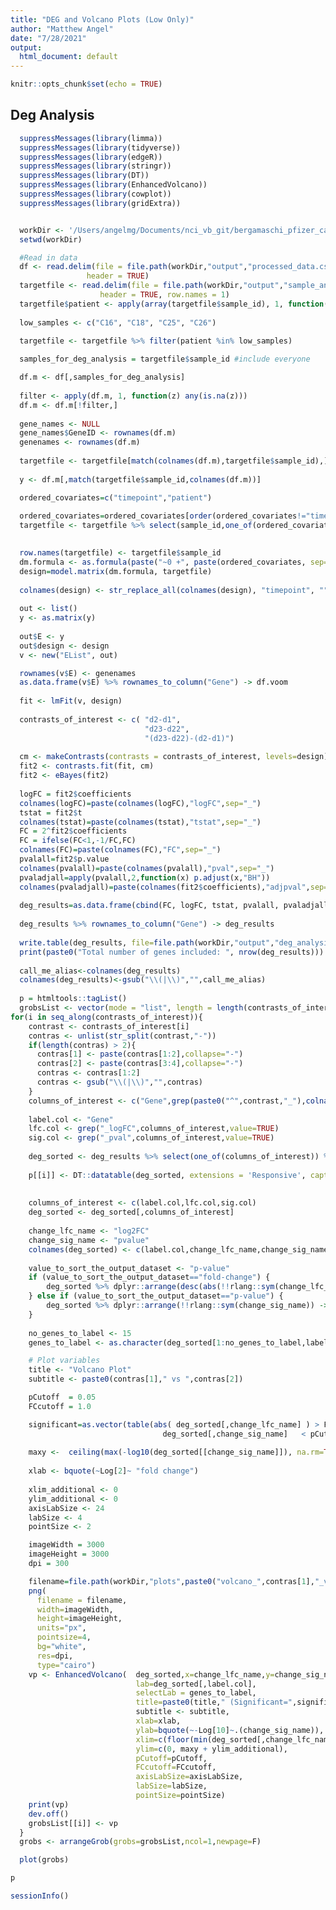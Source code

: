 ```yaml
---
title: "DEG and Volcano Plots (Low Only)"
author: "Matthew Angel"
date: "7/28/2021"
output:
  html_document: default
---
```


```r
knitr::opts_chunk$set(echo = TRUE)
```

## Deg Analysis

```r
  suppressMessages(library(limma))
  suppressMessages(library(tidyverse))
  suppressMessages(library(edgeR))
  suppressMessages(library(stringr))
  suppressMessages(library(DT))
  suppressMessages(library(EnhancedVolcano))
  suppressMessages(library(cowplot))
  suppressMessages(library(gridExtra))


  workDir <- '/Users/angelmg/Documents/nci_vb_git/bergamaschi_pfizer_cancer'
  setwd(workDir)

  #Read in data
  df <- read.delim(file = file.path(workDir,"output","processed_data.csv"), sep = ',',
                 header = TRUE)
  targetfile <- read.delim(file = file.path(workDir,"output","sample_annot.csv"), sep = ',',
                    header = TRUE, row.names = 1)
  targetfile$patient <- apply(array(targetfile$sample_id), 1, function(z) unlist(str_split(z,"_"))[1])
  
  low_samples <- c("C16", "C18", "C25", "C26")

  targetfile <- targetfile %>% filter(patient %in% low_samples)
  
  samples_for_deg_analysis = targetfile$sample_id #include everyone

  df.m <- df[,samples_for_deg_analysis]
  
  filter <- apply(df.m, 1, function(z) any(is.na(z)))
  df.m <- df.m[!filter,]
  
  gene_names <- NULL
  gene_names$GeneID <- rownames(df.m)
  genenames <- rownames(df.m)
  
  targetfile <- targetfile[match(colnames(df.m),targetfile$sample_id),] #just make extra sure
  
  y <- df.m[,match(targetfile$sample_id,colnames(df.m))]

  ordered_covariates=c("timepoint","patient")
  
  ordered_covariates=ordered_covariates[order(ordered_covariates!="timepoint")]
  targetfile <- targetfile %>% select(sample_id,one_of(ordered_covariates)) %>% as.data.frame()

  
  row.names(targetfile) <- targetfile$sample_id
  dm.formula <- as.formula(paste("~0 +", paste(ordered_covariates, sep="+", collapse="+")))
  design=model.matrix(dm.formula, targetfile)
  
  colnames(design) <- str_replace_all(colnames(design), "timepoint", "")
  
  out <- list()
  y <- as.matrix(y)
  
  out$E <- y
  out$design <- design
  v <- new("EList", out)  

  rownames(v$E) <- genenames
  as.data.frame(v$E) %>% rownames_to_column("Gene") -> df.voom
  
  fit <- lmFit(v, design)
  
  contrasts_of_interest <- c( "d2-d1",
                              "d23-d22",
                              "(d23-d22)-(d2-d1)")
  
  cm <- makeContrasts(contrasts = contrasts_of_interest, levels=design)
  fit2 <- contrasts.fit(fit, cm)
  fit2 <- eBayes(fit2)
  
  logFC = fit2$coefficients
  colnames(logFC)=paste(colnames(logFC),"logFC",sep="_")
  tstat = fit2$t
  colnames(tstat)=paste(colnames(tstat),"tstat",sep="_")
  FC = 2^fit2$coefficients
  FC = ifelse(FC<1,-1/FC,FC)
  colnames(FC)=paste(colnames(FC),"FC",sep="_")
  pvalall=fit2$p.value
  colnames(pvalall)=paste(colnames(pvalall),"pval",sep="_")
  pvaladjall=apply(pvalall,2,function(x) p.adjust(x,"BH"))
  colnames(pvaladjall)=paste(colnames(fit2$coefficients),"adjpval",sep="_")
  
  deg_results=as.data.frame(cbind(FC, logFC, tstat, pvalall, pvaladjall))
  
  deg_results %>% rownames_to_column("Gene") -> deg_results
  
  write.table(deg_results, file=file.path(workDir,"output","deg_analysis_only_low.tsv"), sep="\t", row.names = FALSE)
  print(paste0("Total number of genes included: ", nrow(deg_results)))
  
  call_me_alias<-colnames(deg_results)
  colnames(deg_results)<-gsub("\\(|\\)","",call_me_alias)
  
  p = htmltools::tagList()
  grobsList <- vector(mode = "list", length = length(contrasts_of_interest))
for(i in seq_along(contrasts_of_interest)){
    contrast <- contrasts_of_interest[i]
    contras <- unlist(str_split(contrast,"-"))
    if(length(contras) > 2){
      contras[1] <- paste(contras[1:2],collapse="-")
      contras[2] <- paste(contras[3:4],collapse="-")
      contras <- contras[1:2]
      contras <- gsub("\\(|\\)","",contras)
    }
    columns_of_interest <- c("Gene",grep(paste0("^",contrast,"_"),colnames(deg_results),value=TRUE))
    
    label.col <- "Gene"
    lfc.col <- grep("_logFC",columns_of_interest,value=TRUE)    
    sig.col <- grep("_pval",columns_of_interest,value=TRUE)
    
    deg_sorted <- deg_results %>% select(one_of(columns_of_interest)) %>% arrange(!!rlang::sym(sig.col))
    
    p[[i]] <- DT::datatable(deg_sorted, extensions = 'Responsive', caption=htmltools::tags$caption(paste0("DEG Statistics for contrast: ",contras[1],"_vs_",contras[2]) ,style="color:gray; font-size: 18px" ),rownames=F, width = "100%", height = "auto")
    
    
    columns_of_interest <- c(label.col,lfc.col,sig.col)
    deg_sorted <- deg_sorted[,columns_of_interest]
    
    change_lfc_name <- "log2FC"
    change_sig_name <- "pvalue"
    colnames(deg_sorted) <- c(label.col,change_lfc_name,change_sig_name)
    
    value_to_sort_the_output_dataset <- "p-value"
    if (value_to_sort_the_output_dataset=="fold-change") {
        deg_sorted %>% dplyr::arrange(desc(abs(!!rlang::sym(change_lfc_name)))) -> deg_sorted
    } else if (value_to_sort_the_output_dataset=="p-value") {
        deg_sorted %>% dplyr::arrange(!!rlang::sym(change_sig_name)) -> deg_sorted
    }
    
    no_genes_to_label <- 15
    genes_to_label <- as.character(deg_sorted[1:no_genes_to_label,label.col])

    # Plot variables
    title <- "Volcano Plot"
    subtitle <- paste0(contras[1]," vs ",contras[2])

    pCutoff  = 0.05
    FCcutoff = 1.0

    significant=as.vector(table(abs( deg_sorted[,change_lfc_name] ) > FCcutoff &
                                  deg_sorted[,change_sig_name]   < pCutoff))[2]
    
    maxy <-  ceiling(max(-log10(deg_sorted[[change_sig_name]]), na.rm=TRUE))
    
    xlab <- bquote(~Log[2]~ "fold change")
  
    xlim_additional <- 0
    ylim_additional <- 0
    axisLabSize <- 24
    labSize <- 4
    pointSize <- 2

    imageWidth = 3000
    imageHeight = 3000
    dpi = 300

    filename=file.path(workDir,"plots",paste0("volcano_",contras[1],"_vs_",contras[2],".png"))
    png(
      filename = filename,
      width=imageWidth,
      height=imageHeight,
      units="px",
      pointsize=4,
      bg="white",
      res=dpi,
      type="cairo")    
    vp <- EnhancedVolcano(  deg_sorted,x=change_lfc_name,y=change_sig_name,
                            lab=deg_sorted[,label.col],
                            selectLab = genes_to_label,
                            title=paste0(title," (Significant=",significant,")"),
                            subtitle <- subtitle,
                            xlab=xlab,
                            ylab=bquote(~-Log[10]~.(change_sig_name)),
                            xlim=c(floor(min(deg_sorted[,change_lfc_name])) - xlim_additional,ceiling(max(deg_sorted[,change_lfc_name]))+ xlim_additional),
                            ylim=c(0, maxy + ylim_additional),
                            pCutoff=pCutoff,
                            FCcutoff=FCcutoff,
                            axisLabSize=axisLabSize,
                            labSize=labSize,
                            pointSize=pointSize)
    print(vp)
    dev.off()
    grobsList[[i]] <- vp
  }
  grobs <- arrangeGrob(grobs=grobsList,ncol=1,newpage=F)

```

```r
  plot(grobs)
```

```r
p
```

```r

sessionInfo()
```